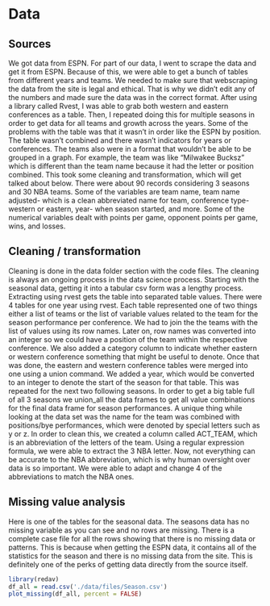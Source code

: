 # Data 

## Sources

We got data from ESPN. For part of our data, I went to scrape the data and get it from ESPN. Because of this, we were able to get a bunch of tables from different years and teams. We needed to make sure that webscraping the data from the site is legal and ethical. That is why we didn't edit any of the numbers and made sure the data was in the correct format. After using a library called Rvest, I was able to grab both western and eastern conferences as a table. Then, I repeated doing this for multiple seasons in order to get data for all teams and growth across the years. Some of the problems with the table was that it wasn't in order like the ESPN by position. The table wasn't combined and there wasn't indicators for years or conferences. The teams also were in a format that wouldn't be able to be grouped in a graph. For example, the team was like "Milwakee Bucksz" which is different than the team name because it had the letter or position combined. This took some cleaning and transformation, which will get talked about below. There were about 90 records considering 3 seasons and 30 NBA teams. Some of the variables are team name, team name adjusted- which is a clean abbreviated name for team, conference type- western or eastern, year- when season started, and more. Some of the numerical variables dealt with points per game, opponent points per game, wins, and losses. 


## Cleaning / transformation

Cleaning is done in the data folder section with the code files. The cleaning is always an ongoing process in the data science process. Starting with the seasonal data, getting it into a tabular csv form was a lengthy process. Extracting using rvest gets the table into separated table values. There were 4 tables for one year using rvest. Each table represented one of two things either a list of teams or the list of variable values related to the team for the season performance per conference. We had to join the the teams with the list of values using its row names. Later on, row names was converted into an integer so we could have a position of the team within the respective conference. We also added a category column to indicate whether eastern or western conference something that might be useful to denote. Once that was done, the eastern and western conference tables were merged into one using a union command. We added a year, which would be converted to an integer to denote the start of the season for that table. This was repeated for the next two following seasons. In order to get a big table full of all 3 seasons we union_all the data frames to get all value combinations for the final data frame for season performances. A unique thing while looking at the data set was the name for the team was combined with positions/bye performances, which were denoted by special letters such as y or z. In order to clean this, we created a column called ACT_TEAM, which is an abbreviation of the letters of the team. Using a regular expression formula, we were able to extract the 3 NBA letter. Now, not everything can be accurate to the NBA abbreviation, which is why human oversight over data is so important. We were able to adapt and change 4 of the abbreviations to match the NBA ones.

## Missing value analysis
Here is one of the tables for the seasonal data. The seasons data has no missing variable as you can see and no rows are missing. There is a complete case file for all the rows showing that there is no missing data or patterns. This is because when getting the ESPN data, it contains all of the statistics for the season and there is no missing data from the site. This is definitely one of the perks of getting data directly from the source itself.

```r
library(redav)
df_all = read.csv('./data/files/Season.csv')
plot_missing(df_all, percent = FALSE)
```


